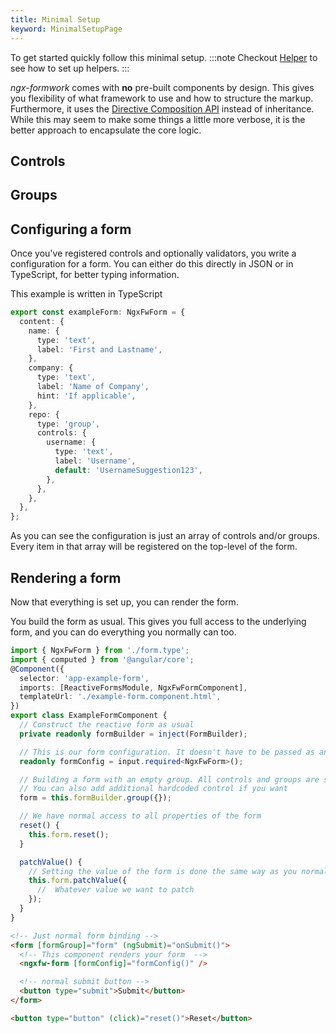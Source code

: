```yaml
---
title: Minimal Setup
keyword: MinimalSetupPage
---
```





To get started quickly follow this minimal setup.
:::note
Checkout [Helper](/guides/improvements) to see how to set up helpers.
:::

_ngx-formwork_ comes with **no** pre-built components by design. This gives you flexibility of what framework to use and how to structure the markup. Furthermore, it uses the [Directive Composition API](https://angular.dev/guide/directives/directive-composition-api) instead of inheritance. While this may seem to make some things a little more verbose, it is the better approach to encapsulate the core logic.

## Controls

<ControlSetup />

## Groups

<GroupSetup />

## Configuring a form

Once you've registered controls and optionally validators, you write a configuration for a form. You can either do this directly in JSON or in TypeScript, for better typing information.

This example is written in TypeScript

```ts title="example.form.ts"
export const exampleForm: NgxFwForm = {
  content: {
    name: {
      type: 'text',
      label: 'First and Lastname',
    },
    company: {
      type: 'text',
      label: 'Name of Company',
      hint: 'If applicable',
    },
    repo: {
      type: 'group',
      controls: {
        username: {
          type: 'text',
          label: 'Username',
          default: 'UsernameSuggestion123',
        },
      },
    },
  },
};
```

As you can see the configuration is just an array of controls and/or groups. Every item in that array will be registered on the top-level of the form.

## Rendering a form

Now that everything is set up, you can render the form.

You build the form as usual. This gives you full access to the underlying form, and you can do everything you normally can too.

```ts title="example-form.component.ts"
import { NgxFwForm } from './form.type';
import { computed } from '@angular/core';
@Component({
  selector: 'app-example-form',
  imports: [ReactiveFormsModule, NgxFwFormComponent],
  templateUrl: './example-form.component.html',
})
export class ExampleFormComponent {
  // Construct the reactive form as usual
  private readonly formBuilder = inject(FormBuilder);

  // This is our form configuration. It doesn't have to be passed as an input. You could also have a service that gets this or just import it from a file.
  readonly formConfig = input.required<NgxFwForm>();

  // Building a form with an empty group. All controls and groups are self-registering
  // You can also add additional hardcoded control if you want
  form = this.formBuilder.group({});

  // We have normal access to all properties of the form
  reset() {
    this.form.reset();
  }

  patchValue() {
    // Setting the value of the form is done the same way as you normally would
    this.form.patchValue({
      //  Whatever value we want to patch
    });
  }
}
```

```html title="example-form.component.ts"
<!-- Just normal form binding -->
<form [formGroup]="form" (ngSubmit)="onSubmit()">
  <!-- This component renders your form  -->
  <ngxfw-form [formConfig]="formConfig()" />

  <!-- normal submit button -->
  <button type="submit">Submit</button>
</form>

<button type="button" (click)="reset()">Reset</button>
```
